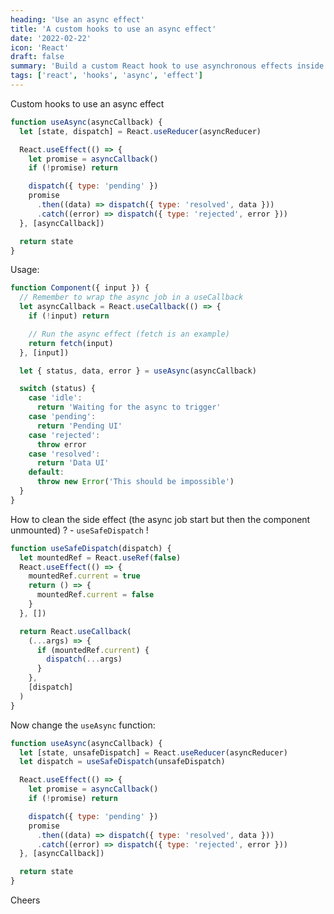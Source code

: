 ```yaml
---
heading: 'Use an async effect'
title: 'A custom hooks to use an async effect'
date: '2022-02-22'
icon: 'React'
draft: false
summary: 'Build a custom React hook to use asynchronous effects inside functional components.'
tags: ['react', 'hooks', 'async', 'effect']
---
```


Custom hooks to use an async effect

```js
function useAsync(asyncCallback) {
  let [state, dispatch] = React.useReducer(asyncReducer)

  React.useEffect(() => {
    let promise = asyncCallback()
    if (!promise) return

    dispatch({ type: 'pending' })
    promise
      .then((data) => dispatch({ type: 'resolved', data }))
      .catch((error) => dispatch({ type: 'rejected', error }))
  }, [asyncCallback])

  return state
}
```

Usage:

```js
function Component({ input }) {
  // Remember to wrap the async job in a useCallback
  let asyncCallback = React.useCallback(() => {
    if (!input) return

    // Run the async effect (fetch is an example)
    return fetch(input)
  }, [input])

  let { status, data, error } = useAsync(asyncCallback)

  switch (status) {
    case 'idle':
      return 'Waiting for the async to trigger'
    case 'pending':
      return 'Pending UI'
    case 'rejected':
      throw error
    case 'resolved':
      return 'Data UI'
    default:
      throw new Error('This should be impossible')
  }
}
```

How to clean the side effect (the async job start but then the component unmounted) ? - `useSafeDispatch` !

```js
function useSafeDispatch(dispatch) {
  let mountedRef = React.useRef(false)
  React.useEffect(() => {
    mountedRef.current = true
    return () => {
      mountedRef.current = false
    }
  }, [])

  return React.useCallback(
    (...args) => {
      if (mountedRef.current) {
        dispatch(...args)
      }
    },
    [dispatch]
  )
}
```

Now change the `useAsync` function:

```js
function useAsync(asyncCallback) {
  let [state, unsafeDispatch] = React.useReducer(asyncReducer)
  let dispatch = useSafeDispatch(unsafeDispatch)

  React.useEffect(() => {
    let promise = asyncCallback()
    if (!promise) return

    dispatch({ type: 'pending' })
    promise
      .then((data) => dispatch({ type: 'resolved', data }))
      .catch((error) => dispatch({ type: 'rejected', error }))
  }, [asyncCallback])

  return state
}
```

Cheers <Twemoji emoji="clinking-beer-mugs" />
